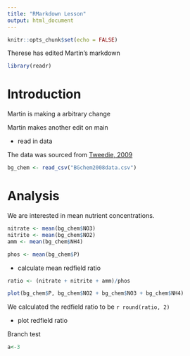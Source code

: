 ```yaml
---
title: "RMarkdown Lesson"
output: html_document
---
```


```r
knitr::opts_chunk$set(echo = FALSE)
```

Therese has edited Martin's markdown

```r
library(readr)

```

# Introduction

Martin is making a arbitrary change

Martin makes another edit on main

- read in data

The data was sourced from [Tweedie, 2009](doi:10.18739/A25T3FZ8X)

```r
bg_chem <- read_csv("BGchem2008data.csv")

```


# Analysis

We are interested in mean nutrient concentrations. 

```r
nitrate <- mean(bg_chem$NO3)
nitrite <- mean(bg_chem$NO2)
amm <- mean(bg_chem$NH4)

phos <- mean(bg_chem$P)
```

- calculate mean redfield ratio

```r
ratio <- (nitrate + nitrite + amm)/phos

plot(bg_chem$P, bg_chem$NO2 + bg_chem$NO3 + bg_chem$NH4)
```

We calculated the redfield ratio to be `r round(ratio, 2)`

- plot redfield ratio

Branch test
```r
a<-3
```

